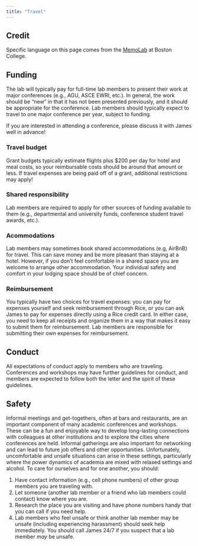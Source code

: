 ```yaml
---
title: "Travel"
---
```


::: {.callout-note}
## Credit
Specific language on this page comes from the [MemoLab](https://github.com/memobc/memolab-manual) at Boston College.
:::

## Funding

The lab will typically pay for full-time lab members to present their work at major conferences (e.g., AGU, ASCE EWRI, etc.).
In general, the work should be "new" in that it has not been presented previously, and it should be appropriate for the conference.
Lab members should typically expect to travel to one major conference per year, subject to funding.

If you are interested in attending a conference, please discuss it with James well in advance!

### Travel budget

Grant budgets typically estimate flights plus $200 per day for hotel and meal costs, so your reimbursable costs should be around that amount or less.
If travel expenses are being paid off of a grant, additional restrictions may apply!

### Shared responsibility

Lab members are required to apply for other sources of funding available to them (e.g., departmental and university funds, conference student travel awards, etc.).

### Acommodations

Lab members may sometimes book shared accommodations (e.g, AirBnB) for travel.
This can save money and be more pleasant than staying at a hotel.
However, if you don't feel comfortable in a shared space you are welcome to arrange other accommodation.
Your individual safety and comfort in your lodging space should be of chief concern.

### Reimbursement

You typically have two choices for travel expenses: you can pay for expenses yourself and seek reimbursement through Rice, or you can ask James to pay for expenses directly using a Rice credit card.
In either case, you need to keep all receipts and organize them in a way that makes it easy to submit them for reimbursement.
Lab members are responsible for submitting their own expenses for reimbursement.

## Conduct

All expectations of conduct apply to members who are traveling.
Conferences and workshops may have further guidelines for conduct, and members are expected to follow both the letter and the spirit of these guidelines.

## Safety

Informal meetings and get-togethers, often at bars and restaurants, are an important component of many academic conferences and workshops.
These can be a fun and enjoyable way to develop long-lasting connections with colleagues at other institutions and to explore the cities where conferences are held.
Informal gatherings are also important for networking and can lead to future job offers and other opportunities.
Unfortunately, uncomfortable and unsafe situations can arise in these settings, particularly where the power dynamics of academia are mixed with relaxed settings and alcohol.
To care for ourselves and for one another, you should:

1. Have contact information (e.g., cell phone numbers) of other group members you are traveling with.
1. Let someone (another lab member or a friend who lab members could contact) know where you are.
1. Research the place you are visiting and have phone numbers handy that you can call if you need help.
1. Lab members who feel unsafe or think another lab member may be unsafe (including experiencing harassment) should seek help immediately. You should call James 24/7 if you suspect that a lab member *may* be unsafe.

